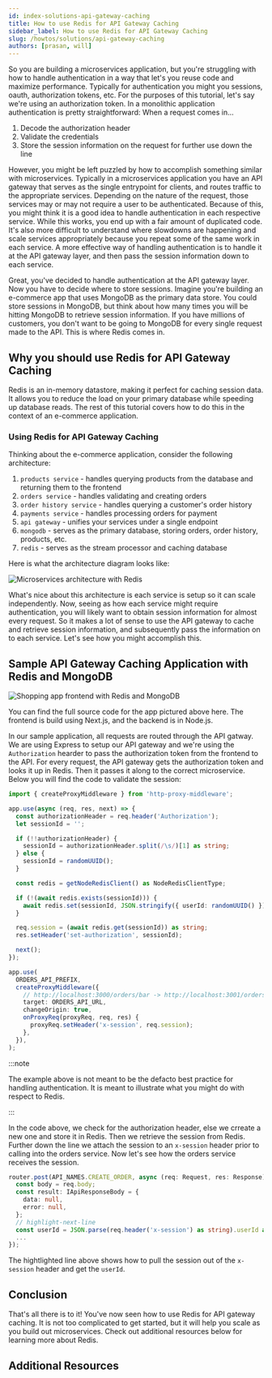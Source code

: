 ```yaml
---
id: index-solutions-api-gateway-caching
title: How to use Redis for API Gateway Caching
sidebar_label: How to use Redis for API Gateway Caching
slug: /howtos/solutions/api-gateway-caching
authors: [prasan, will]
---
```



<Authors frontMatter={frontMatter} />

<!-- TODO: Link to github repo -->

So you are building a microservices application, but you're struggling with how to handle authentication in a way that let's you reuse code and maximize performance. Typically for authentication you might you sessions, oauth, authorization tokens, etc. For the purposes of this tutorial, let's say we're using an authorization token. In a monolithic application authentication is pretty straightforward:
When a request comes in...

1. Decode the authorization header
1. Validate the credentials
1. Store the session information on the request for further use down the line

However, you might be left puzzled by how to accomplish something similar with microservices. Typically in a microservices application you have an API gateway that serves as the single entrypoint for clients, and routes traffic to the appropriate services. Depending on the nature of the request, those services may or may not require a user to be authenticated. Because of this, you might think it is a good idea to handle authentication in each respective service. While this works, you end up with a fair amount of duplicated code. It's also more difficult to understand where slowdowns are happening and scale services appropriately because you repeat some of the same work in each service. A more effective way of handling authentication is to handle it at the API gateway layer, and then pass the session information down to each service.

Great, you've decided to handle authentication at the API gateway layer. Now you have to decide where to store sessions. Imagine you're building an e-commerce app that uses MongoDB as the primary data store. You could store sessions in MongoDB, but think about how many times you will be hitting MongoDB to retrieve session information. If you have millions of customers, you don't want to be going to MongoDB for every single request made to the API. This is where Redis comes in.

## Why you should use Redis for API Gateway Caching

Redis is an in-memory datastore, making it perfect for caching session data. It allows you to reduce the load on your primary database while speeding up database reads. The rest of this tutorial covers how to do this in the context of an e-commerce application.

### Using Redis for API Gateway Caching

Thinking about the e-commerce application, consider the following architecture:

1. `products service` - handles querying products from the database and returning them to the frontend
1. `orders service` - handles validating and creating orders
1. `order history service` - handles querying a customer's order history
1. `payments service` - handles processing orders for payment
1. `api gateway` - unifies your services under a single endpoint
1. `mongodb` - serves as the primary database, storing orders, order history, products, etc.
1. `redis` - serves as the stream processor and caching database

Here is what the architecture diagram looks like:

![Microservices architecture with Redis](images/microservices-architecture-with-redis.png)

What's nice about this architecture is each service is setup so it can scale independently. Now, seeing as how each service might require authentication, you will likely want to obtain session information for almost every request. So it makes a lot of sense to use the API gateway to cache and retrieve session information, and subsequently pass the information on to each service. Let's see how you might accomplish this.

## Sample API Gateway Caching Application with Redis and MongoDB

![Shopping app frontend with Redis and MongoDB](images/frontend-caching-app-with-redis-and-mongodb.png)

<!-- TODO: Link to github repo -->

You can find the full source code for the app pictured above here. The frontend is build using Next.js, and the backend is in Node.js.

In our sample application, all requests are routed through the API gatway. We are using Express to setup our API gateway and we're using the `Authorization` hearder to pass the authorization token from the frontend to the API. For every request, the API gateway gets the authorization token and looks it up in Redis. Then it passes it along to the correct microservice. Below you will find the code to validate the session:

```typescript
import { createProxyMiddleware } from 'http-proxy-middleware';

app.use(async (req, res, next) => {
  const authorizationHeader = req.header('Authorization');
  let sessionId = '';

  if (!!authorizationHeader) {
    sessionId = authorizationHeader.split(/\s/)[1] as string;
  } else {
    sessionId = randomUUID();
  }

  const redis = getNodeRedisClient() as NodeRedisClientType;

  if (!(await redis.exists(sessionId))) {
    await redis.set(sessionId, JSON.stringify({ userId: randomUUID() }));
  }

  req.session = (await redis.get(sessionId)) as string;
  res.setHeader('set-authorization', sessionId);

  next();
});

app.use(
  ORDERS_API_PREFIX,
  createProxyMiddleware({
    // http://localhost:3000/orders/bar -> http://localhost:3001/orders/bar
    target: ORDERS_API_URL,
    changeOrigin: true,
    onProxyReq(proxyReq, req, res) {
      proxyReq.setHeader('x-session', req.session);
    },
  }),
);
```

:::note

The example above is not meant to be the defacto best practice for handling authentication. It is meant to illustrate what you might do with respect to Redis.

:::

In the code above, we check for the authorization header, else we crreate a new one and store it in Redis. Then we retrieve the session from Redis. Further down the line we attach the session to an `x-session` header prior to calling into the orders service. Now let's see how the orders service receives the session.

```typescript
router.post(API_NAMES.CREATE_ORDER, async (req: Request, res: Response) => {
  const body = req.body;
  const result: IApiResponseBody = {
    data: null,
    error: null,
  };
  // highlight-next-line
  const userId = JSON.parse(req.header('x-session') as string).userId as string;
  ...
});
```

The hightlighted line above shows how to pull the session out of the `x-session` header and get the `userId`.

## Conclusion

That's all there is to it! You've now seen how to use Redis for API gateway caching. It is not too complicated to get started, but it will help you scale as you build out microservices. Check out additional resources below for learning more about Redis.

## Additional Resources

<!-- TODO: Add links to other solutions tutorials here -->
